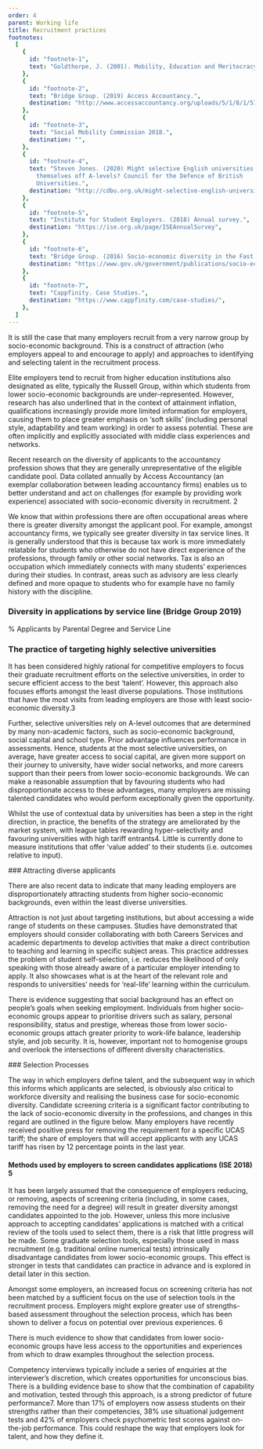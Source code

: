 ```yaml
---
order: 4
parent: Working life
title: Recruitment practices
footnotes:
  [
    {
      id: "footnote-1",
      text: "Goldthorpe, J. (2001). Mobility, Education and Meritocracy",
    },
    {
      id: "footnote-2",
      text: "Bridge Group. (2019) Access Accountancy.",
      destination: "http://www.accessaccountancy.org/uploads/5/1/8/1/51819363/access_accountancy_2017-18_report_-_publish_final.pdf",
    },
    {
      id: "footnote-3",
      text: "Social Mobility Commission 2018.",
      destination: "",
    },
    {
      id: "footnote-4",
      text: "Steven Jones. (2020) Might selective English universities now wean
        themselves off A-levels? Council for the Defence of British
        Universities.",
      destination: "http://cdbu.org.uk/might-selective-english-universities-now-wean-themselves-off-a-levels/",
    },
    {
      id: "footnote-5",
      text: "Institute for Student Employers. (2018) Annual survey.",
      destination: "https://ise.org.uk/page/ISEAnnualSurvey",
    },
    {
      id: "footnote-6",
      text: "Bridge Group. (2016) Socio-economic diversity in the Fast Stream",
      destination: "https://www.gov.uk/government/publications/socio-economic-diversity-in-the-fast-stream-the-bridge-report",
    },
    {
      id: "footnote-7",
      text: "Cappfinity. Case Studies.",
      destination: "https://www.cappfinity.com/case-studies/",
    },
  ]
---
```



<div>
  It is still the case that many employers recruit from a very narrow group by
  socio-economic background. This is a construct of attraction (who employers
  appeal to and encourage to apply) and approaches to identifying and selecting
  talent in the recruitment process.

Elite employers tend to recruit from higher education institutions also
designated as elite, typically the Russell Group, within which students from
lower socio-economic backgrounds are under-represented. However, <Link className="internal-link" to="/life-stage-research/higher-education/extra-curricular-activities-and-work-experience">research</Link>
has also underlined that in the context of attainment inflation, qualifications increasingly
provide more limited information for employers, causing them to place greater emphasis
on ‘soft skills’ (including personal style, adaptability and team working) in order
to assess potential. These are often implicitly and explicitly associated with middle
class experiences and networks.

</div>

<ResearchImage imageName="recruitment-practices-1.jpg" />

Recent research on the diversity of applicants to the accountancy profession
shows that they are generally unrepresentative of the eligible candidate pool.
Data collated annually by Access Accountancy (an exemplar collaboration between
leading accountancy firms) enables us to better understand and act on challenges
(for example by providing work experience) associated with socio-economic
diversity in recruitment. <FootnoteLink
  linkId="footnote-2">2</FootnoteLink>

We know that within professions there are often occupational areas where there
is greater diversity amongst the applicant pool. For example, amongst
accountancy firms, we typically see greater diversity in tax service lines. It
is generally understood that this is because tax work is more immediately
relatable for students who otherwise do not have direct experience of the
professions, through family or other social networks. Tax is also an occupation
which immediately connects with many students’ experiences during their studies.
In contrast, areas such as advisory are less clearly defined and more opaque to
students who for example have no family history with the discipline.

<ResearchImage imageName="recruitment-practices-2.jpg" />
<div>

### Diversity in applications by service line (Bridge Group 2019)

% Applicants by Parental Degree and Service Line

  <RecruitmentPracticesDiversitySVG/>
</div>
<div>

### The practice of targeting highly selective universities

It has been considered highly rational for competitive employers to focus their
graduate recruitment efforts on the selective universities, in order to secure
efficient access to the best ‘talent’. However, this approach also focuses
efforts amongst the least diverse populations. Those institutions that have the
most visits from leading employers are those with least socio-economic
diversity.<FootnoteLink
  linkId="footnote-3">3</FootnoteLink>

Further, selective universities rely on A-level outcomes that are determined by
many non-academic factors, such as socio-economic background, social capital and
school type. Prior advantage influences performance in assessments. Hence,
students at the most selective universities, on average, have greater access to
social capital, are given more support on their journey to university, have
wider social networks, and more careers support than their peers from lower
socio-economic backgrounds. We can make a reasonable assumption that by
favouring students who had disproportionate access to these advantages, many
employers are missing talented candidates who would perform exceptionally given
the opportunity.

</div>

<div>

Whilst the use of contextual data by universities has been a step in the right
direction, in practice, the benefits of the strategy are ameliorated by the
market system, with league tables rewarding hyper-selectivity and favouring
universities with high tariff
entrants<FootnoteLink linkId="footnote-4">4</FootnoteLink>. Little is currently
done to measure institutions that offer ‘value added’ to their students (i.e.
outcomes relative to input).

</div>
<div>
### Attracting diverse applicants

There are also recent data to indicate that many leading employers are
disproportionately attracting students from higher socio-economic backgrounds,
even within the least diverse universities.

Attraction is not just about targeting institutions, but about accessing a wide
range of students on these campuses. Studies have demonstrated that employers
should consider collaborating with both Careers Services and academic
departments to develop activities that make a direct contribution to teaching
and learning in specific subject areas. This practice addresses the problem of
student self-selection, i.e. reduces the likelihood of only speaking with those
already aware of a particular employer intending to apply. It also showcases
what is at the heart of the relevant role and responds to universities’ needs
for ‘real-life’ learning within the curriculum.

There is evidence suggesting that social background has an effect on people’s
goals when seeking employment. Individuals from higher socio-economic groups
appear to prioritise drivers such as salary, personal responsibility, status and
prestige, whereas those from lower socio-economic groups attach greater priority
to work-life balance, leadership style, and job security. It is, however,
important not to homogenise groups and overlook the intersections of different
diversity characteristics.

</div>
<div>
### Selection Processes

The way in which employers define talent, and the subsequent way in which this
informs which applicants are selected, is obviously also critical to workforce
diversity and realising the business case for socio-economic diversity.
Candidate screening criteria is a significant factor contributing to the lack of
socio-economic diversity in the professions, and changes in this regard are
outlined in the figure below. Many employers have recently received positive
press for removing the requirement for a specific UCAS tariff; the share of
employers that will accept applicants with any UCAS tariff has risen by 12
percentage points in the last year.

</div>

<div>

#### Methods used by employers to screen candidates applications (ISE 2018) <FootnoteLink linkId="footnote-5">5</FootnoteLink>

  <RecruitmentPracticesMethodsSVG />
</div>

It has been largely assumed that the consequence of employers reducing, or
removing, aspects of screening criteria (including, in some cases, removing the
need for a degree) will result in greater diversity amongst candidates appointed
to the job. However, unless this more inclusive approach to accepting
candidates’ applications is matched with a critical review of the tools used to
select them, there is a risk that little progress will be made. Some graduate
selection tools, especially those used in mass recruitment (e.g. traditional
online numerical tests) intrinsically disadvantage candidates from lower
socio-economic groups. This effect is stronger in tests that candidates can
practice in advance and is explored in detail later in this section.

<ResearchImage imageName="recruitment-practices-3.jpg" />

<div>
  Amongst some employers, an increased focus on screening criteria has not been
  matched by a sufficient focus on the use of selection tools in the recruitment
  process. Employers might explore greater use of strengths-based assessment
  throughout the selection process, which has been shown to deliver a focus on
  potential over previous experiences. <FootnoteLink linkId="footnote-6">6</FootnoteLink>

There is much evidence to show that candidates from lower socio-economic groups
have less access to the opportunities and experiences from which to draw
examples throughout the selection process.

</div>

Competency interviews typically include a series of enquiries at the
interviewer’s discretion, which creates opportunities for unconscious bias.
There is a building evidence base to show that the combination of capability and
motivation, tested through this approach, is a strong predictor of future
performance<FootnoteLink linkId="footnote-7">7</FootnoteLink>. More than 17% of
employers now assess students on their strengths rather than their competencies,
38% use situational judgement tests and 42% of employers check psychometric test
scores against on-the-job performance. This could reshape the way that employers
look for talent, and how they define it.
